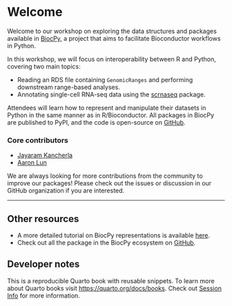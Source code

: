 # Welcome

Welcome to our workshop on exploring the data structures and packages 
available in [BiocPy](https://github.com/biocpy), a project that aims 
to facilitate Bioconductor workflows in Python. 

In this workshop, we will focus on interoperability between R and Python, covering two main topics:

- Reading an RDS file containing `GenomicRanges` and performing downstream range-based analyses.
- Annotating single-cell RNA-seq data using the [scrnaseq](https://github.com/biocpy/scrnaseq) package.

Attendees will learn how to represent and manipulate their datasets in Python 
in the same manner as in R/Bioconductor. 
All packages in BiocPy are published to PyPI, and the code is open-source 
on [GitHub](https://github.com/BiocPy).


### Core contributors

- [Jayaram Kancherla](https://github.com/jkanche)
- [Aaron Lun](https://github.com/LTLA)

We are always looking for more contributions from the community to improve our packages! Please check out the issues or discussion in our GitHub organization if you are interested.

----

## Other resources

- A more detailed tutorial on BiocPy representations is available [here](https://biocpy.github.io/tutorial/).
- Check out all the package in the BiocPy ecosystem on [GitHub](https://github.com/biocpy).

## Developer notes

This is a reproducible Quarto book with reusable snippets. To learn more about Quarto books visit <https://quarto.org/docs/books>. Check out [Session Info](./chapters/sessioninfo.qmd) for more information.